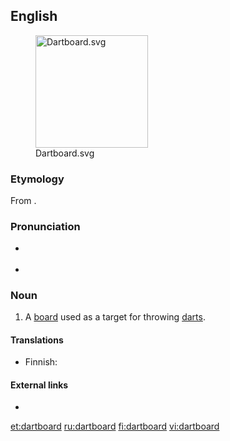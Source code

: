 ==English==
[[File:Dartboard.svg|right|180px]]

===Etymology===
From {{compound|dart|board|lang=en}}.

===Pronunciation===
* {{a|UK}} {{IPA|/ˈdɑː(ɹ)tbɔː(ɹ)d/|lang=en}}
* {{audio|en-us-dartboard.ogg|Audio (US)|lang=en}}

===Noun===
{{en-noun}}

# A [[board]] used as a target for throwing [[darts]].

====Translations====
{{trans-top|target for darts}}
* Finnish: {{t|fi|tikkataulu}}
{{trans-mid}}
{{trans-bottom}}

====External links====
* {{pedialite|Darts}}

[[et:dartboard]]
[[ru:dartboard]]
[[fi:dartboard]]
[[vi:dartboard]]